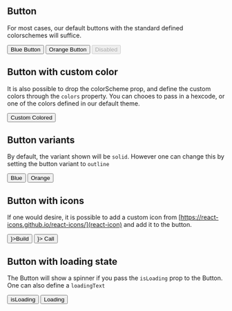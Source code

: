 
<Meta title="Forms|Button" component={Button} />

## Button

For most cases, our default buttons with the standard defined colorschemes will suffice.

<Preview>
  <Story name="Default">
    <HStack>
      <Button colorScheme="blue">Blue Button</Button>
      <Button colorScheme="orange">Orange Button</Button>
      <Button disabled>Disabled</Button>
    </HStack>
  </Story>
</Preview>

## Button with custom color

It is also possible to drop the colorScheme prop, and define the custom colors through the `colors` property.
You can chooes to pass in a hexcode, or one of the colors defined in our default theme.

<Preview>
  <Story name="Custom colored">
    <Button colors={{ primary: "orange.100", secondary: "#4b8b3b" }}>
      Custom Colored
    </Button>
  </Story>
</Preview>

## Button variants

By default, the variant shown will be `solid`. However one can change this by setting the button variant to `outline`

<Preview>
  <Story name="Variants">
    <HStack>
      <Button variant="outline">Blue</Button>
      <Button variant="outline" colorScheme="orange">
        Orange
      </Button>
    </HStack>
  </Story>
</Preview>

## Button with icons

If one would desire, it is possible to add a custom icon from [https://react-icons.github.io/react-icons/](react-icon)
and add it to the button.

<Preview>
  <Story name="Button with icon">
    <HStack>
      <Button leftIcon={<MdBuild />}>Build</Button>
      <Button colorScheme="orange" rightIcon={<MdCall />}>
        Call
      </Button>
    </HStack>
  </Story>
</Preview>

## Button with loading state

The Button will show a spinner if you pass the `isLoading` prop to the Button. One can also define a `loadingText`

<Preview>
  <Story name="Loading button">
    <HStack>
      <Button isLoading>isLoading</Button>
      <Button colorScheme="orange" isLoading loadingText="Loading...">
        Loading
      </Button>
    </HStack>
  </Story>
</Preview>
